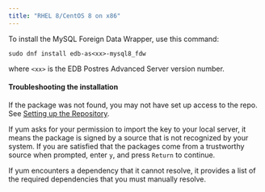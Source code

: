 ```yaml
---
title: "RHEL 8/CentOS 8 on x86"
---
```




<div id="installing_the_mysql_data_adapter" class="registered_link"></div>


To install the MySQL Foreign Data Wrapper, use this command:

```text
sudo dnf install edb-as<xx>-mysql8_fdw
```
where `<xx>` is the EDB Postres Advanced Server version number.

#### Troubleshooting the installation

If the package was not found, you may not have set up access to the repo. See [Setting up the Repository](/epas/latest/epas_inst_linux/01_epas_using_edb_repository/edb-postgres-advanced-server_14_rhel-8-or-centos-8-or-ol-8_x86_64#setting-up-the-repository).

If yum asks for your permission to import the key to your local server, it means the package is signed by a source that is not recognized by your system. If you are satisfied that the packages come from a trustworthy source when prompted, enter `y`, and press `Return` to continue.

If yum encounters a dependency that it cannot resolve, it provides a list of the required dependencies that you must manually resolve.
